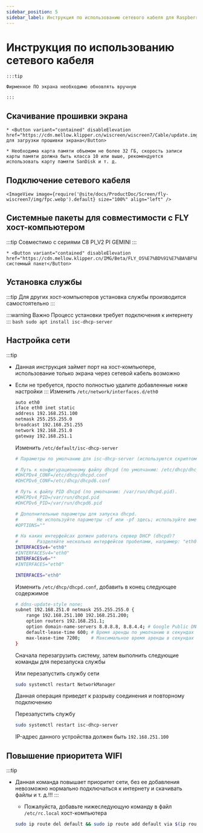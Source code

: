 ```yaml
---
sidebar_position: 5
sidebar_label: Инструкция по использованию сетевого кабеля для Raspberry Pi и других хост-компьютеров
---
```





# Инструкция по использованию сетевого кабеля


    :::tip

    Фирменное ПО экрана необходимо обновлять вручную

    :::

## Скачивание прошивки экрана

    * <Button variant="contained" disableElevation href="https://cdn.mellow.klipper.cn/wiscreen/wiscreen7/Cable/update.img">Щелкните для загрузки прошивки экрана</Button>

    * Необходима карта памяти объемом не более 32 ГБ, скорость записи карты памяти должна быть класса 10 или выше, рекомендуется использовать карту памяти SanDisk и т. д.


## Подключение сетевого кабеля

    <ImageView image={require('@site/docs/ProductDoc/Screen/fly-wiscreen7/img/fpc.webp').default} size="100%" align="left" />


## Системные пакеты для совместимости с FLY хост-компьютером

:::tip
Совместимо с сериями C8 PI_V2 PI GEMINI
:::

    * <Button variant="contained" disableElevation href="https://cdn.mellow.klipper.cn/IMG/Beta/FLY_OS%E7%BD%91%E7%BA%BF%E5%B1%8F%E7%B3%BB%E7%BB%9F.img.xz">Скачать системный пакет</Button>


## Установка службы

:::tip
Для других хост-компьютеров установка службы производится самостоятельно
:::

:::warning Важно
Процесс установки требует подключения к интернету
:::
    ```bash
    sudo apt install isc-dhcp-server
    ```
## Настройка сети

:::tip
* Данная инструкция займет порт на хост-компьютере, использование только экрана через сетевой кабель возможно
* Если не требуется, просто полностью удалите добавленные ниже настройки
:::
    Изменить `/etc/network/interfaces.d/eth0`

    ```bash
    auto eth0
    iface eth0 inet static
    address 192.168.251.100
    netmask 255.255.255.0
    broadcast 192.168.251.255
    network 192.168.251.0
    gateway 192.168.251.1
    ```

    Изменить `/etc/default/isc-dhcp-server`

    ```bash
    # Параметры по умолчанию для isc-dhcp-server (используются скриптом /etc/init.d/isc-dhcp-server)

    # Путь к конфигурационному файлу dhcpd (по умолчанию: /etc/dhcp/dhcpd.conf).
    #DHCPDv4_CONF=/etc/dhcp/dhcpd.conf
    #DHCPDv6_CONF=/etc/dhcp/dhcpd6.conf

    # Путь к файлу PID dhcpd (по умолчанию: /var/run/dhcpd.pid).
    #DHCPDv4_PID=/var/run/dhcpd.pid
    #DHCPDv6_PID=/var/run/dhcpd6.pid

    # Дополнительные параметры для запуска dhcpd.
    #       Не используйте параметры -cf или -pf здесь; используйте вместо этого DHCPD_CONF/ DHCPD_PID
    #OPTIONS=""

    # На каких интерфейсах должен работать сервер DHCP (dhcpd)?
    #       Разделяйте несколько интерфейсов пробелами, например: "eth0 eth1".
    INTERFACESv4="eth0"
    #INTERFACESv4="eth0"
    INTERFACESv6=""
    #INTERFACES="eth0"

    INTERFACES="eth0"
    ```

    Изменить `/etc/dhcp/dhcpd.conf`, добавить в конец следующее содержимое

    ```bash
    # ddns-update-style none;
    subnet 192.168.251.0 netmask 255.255.255.0 {
        range 192.168.251.100 192.168.251.200;
        option routers 192.168.251.1;
        option domain-name-servers 8.8.8.8, 8.8.4.4; # Google Public DNS в качестве примера
        default-lease-time 600; # Время аренды по умолчанию в секундах
        max-lease-time 7200;    # Максимальное время аренды в секундах
    }
    ```

    Сначала перезагрузить систему, затем выполнить следующие команды для перезапуска службы

    Или перезапустить службу сети

    ```bash
    sudo systemctl restart NetworkManager
    ```

    Данная операция приведет к разрыву соединения и повторному подключению

    Перезапустить службу

    ```bash
    sudo systemctl restart isc-dhcp-server
    ```

    IP-адрес данного устройства должен быть `192.168.251.100`

## Повышение приоритета WIFI

:::tip
* Данная команда повышает приоритет сети, без ее добавления невозможно нормально подключаться к интернету и скачивать файлы и т. д.!!!
:::
    * Пожалуйста, добавьте нижеследующую команду в файл `/etc/rc.local` хост-компьютера

    ```bash
    sudo ip route del default && sudo ip route add default via $(ip route show dev wlan0 | grep 'default via' | awk 'NR==1 {print $3}') dev wlan0
    ```
